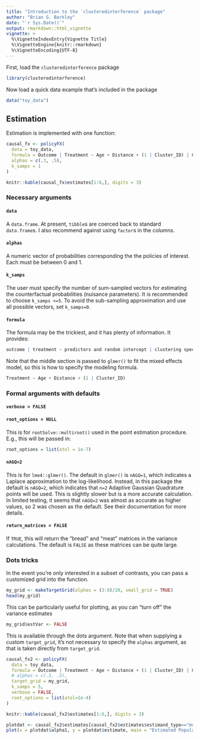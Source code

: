 ```yaml
---
title: "Introduction to the `clusteredinterference` package"
author: "Brian G. Barkley"
date: "`r Sys.Date()`"
output: rmarkdown::html_vignette
vignette: >
  %\VignetteIndexEntry{Vignette Title}
  %\VignetteEngine{knitr::rmarkdown}
  %\VignetteEncoding{UTF-8}
---
```


First, load the `clusteredinterference` package 

```r
library(clusteredinterference)
```

Now load a quick data example that's included in the package

```r
data("toy_data") 
```

## Estimation

Estimation is implemented with one function:



```r
causal_fx <- policyFX(
  data = toy_data,
  formula = Outcome | Treatment ~ Age + Distance + (1 | Cluster_ID) | Cluster_ID,
  alphas = c(.3, .5), 
  k_samps = 1
)

knitr::kable(causal_fx$estimates[1:6,], digits = 3)
```


### Necessary arguments

#### `data` 

A `data.frame`. At present, `tibble`s are coerced back to standard `data.frame`s. I also recommend against using `factor`s in the columns.

#### `alphas`

A numeric vector of probabilities corresponding the the policies of interest. Each must be between 0 and 1. 

#### `k_samps`

The user must specify the number of sum-sampled vectors for estimating the counterfactual probabilities (nuisance parameters). It is recommended to choose `k_samps <=5`. To avoid the sub-sampling approximation and use all possible vectors, set `k_samps=0`.

#### `formula`

The formula may be the trickiest, and it has plenty of information. It provides:

```r
outcome | treatment ~ predictors and random intercept | clustering specification
```

Note that the middle section is passed to `glmer()` to fit the mixed effects model, so this is how to specify the modeling formula.

```r
Treatment ~ Age + Distance + (1 | Cluster_ID)
```


### Formal arguments with defaults

#### `verbose = FALSE`

#### `root_options = NULL`

This is for `rootSolve::multiroot()` used in the point estimation procedure. E.g., this will be passed in:

```r
root_options = list(atol = 1e-7) 
```

#### `nAGQ=2`

This is for `lme4::glmer()`. The default in `glmer()` is `nAGQ=1`, which indicates a Laplace approximation to the log-likelihood. Instead, in this package the default is `nAGQ=2`, which indicates that `n=2` Adaptive Gaussian Quadrature points will be used. This is slightly slower but is a more accurate calculation. In limited testing, it seems that `nAGQ=2` was almost as accurate as higher values, so 2 was chosen as the default. See their documentation for more details.

#### `return_matrices = FALSE`
  
If `TRUE`, this will return the "bread" and "meat" matrices in the variance calculations. The default is `FALSE` as these matrices can be quite large.


### Dots tricks

In the event you're only interested in a subset of contrasts, you can pass a customized grid into the function.

```r
my_grid <- makeTargetGrid(alphas = (3:8)/20, small_grid = TRUE) 
head(my_grid)
```

This can be particularly useful for plotting, as you can "turn off" the variance estimates 

```r
my_grid$estVar <- FALSE
```

This is available through the dots argument. Note that when supplying a custom `target_grid`, it's not necessary to specify the `alphas` argument, as that is taken directly from `target_grid`.

```r
causal_fx2 <- policyFX(
  data = toy_data,
  formula = Outcome | Treatment ~ Age + Distance + (1 | Cluster_ID) | Cluster_ID,
  # alphas = c(.3, .5), 
  target_grid = my_grid,
  k_samps = 5,
  verbose = FALSE,
  root_options = list(atol=1e-4)
)

knitr::kable(causal_fx2$estimates[1:6,], digits = 3)
```

```r
plotdat <- causal_fx2$estimates[causal_fx2$estimates$estimand_type=="mu",]
plot(x = plotdat$alpha1, y = plotdat$estimate, main = "Estimated Population Means")
```



